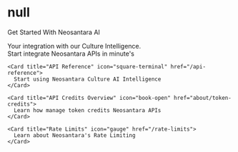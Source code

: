# null

<div style={{ marginTop: "100px", marginBottom: "100px" }}>
  <div style={{ display: "flex", justifyContent: "center" }}>
    <p style={{ 
      fontSize: "2rem", 
      fontWeight: "bold", 
      color: "#000", 
      margin: 0 
    }}>
      Get Started With Neosantara AI
    </p>
  </div>

  <div style={{ textAlign: "center" }}>
    Your integration with our Culture Intelligence.
  </div>
</div>

<div style={{ maxWidth: "900px", margin: "0 auto", padding: "0 20px" }}>
  <CardGroup cols={3}>
    <Card title="Quickstart" icon="rocket-launch" href="quickstart">
      Start integrate Neosantara APIs in minute's
    </Card>

    <Card title="API Reference" icon="square-terminal" href="/api-reference">
      Start using Neosantara Culture AI Intelligence
    </Card>

    <Card title="API Credits Overview" icon="book-open" href="about/token-credits">
      Learn how manage token credits Neosantara APIs
    </Card>

    <Card title="Rate Limits" icon="gauge" href="/rate-limits">
      Learn about Neosantara's Rate Limiting
    </Card>
  </CardGroup>
</div>